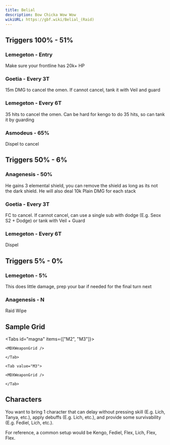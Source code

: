```yaml
---
title: Belial
description: Bow Chicka Wow Wow
wikiURL: https://gbf.wiki/Belial_(Raid)
---
```



## Triggers 100% - 51%

### Lemegeton - Entry

Make sure your frontline has 20k+ HP

### Goetia - Every 3T

15m DMG to cancel the omen.
If cannot cancel, tank it with Veil and guard

### Lemegeton - Every 6T

35 hits to cancel the omen.
Can be hard for kengo to do 35 hits, so can tank it by guarding

### Asmodeus - 65%

Dispel to cancel

## Triggers 50% - 6%

### Anagenesis - 50%

He gains 3 elemental shield, you can remove the shield as long as its not the dark shield.
He will also deal 10k Plain DMG for each stack

### Goetia - Every 3T

FC to cancel.
If cannot cancel, can use a single sub with dodge (E.g. Seox S2 + Dodge) or tank with Veil + Guard

### Lemegeton - Every 6T

Dispel

## Triggers 5% - 0%

### Lemegeton - 5%

This does little damage, prep your bar if needed for the final turn next

### Anagenesis - N

Raid Wipe

## Sample Grid

<Tabs id="magna" items={["M2", "M3"]}>
	<Tab value="M2">

    <MDXWeaponGrid />

    </Tab>

    <Tab value="M3">

    <MDXWeaponGrid />

    </Tab>

</Tabs>

## Characters

You want to bring 1 character that can delay without pressing skill (E.g. Lich, Tanya, etc.),
apply debuffs (E.g. Lich, etc.),
and provide some survivability (E.g. Fediel, Lich, etc.).

For reference, a common setup would be Kengo, Fediel, Flex, Lich, Flex, Flex.
